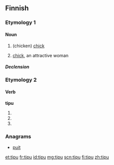 ==Finnish==

===Etymology 1===

====Noun====
{{head|fi|noun}}

# (chicken) [[chick]]
# {{colloquial|lang=fi}} [[chick]], an attractive woman

=====Declension=====
{{fi-decl-valo|tip|||u}}

===Etymology 2===

====Verb====
'''tipu'''

# {{fi-form of|tippua|type=verb|mood=indicative|tense=present connegative}}
# {{fi-form of|tippua|type=verb|pr=second-person|pl=singular|mood=imperative|tense=present}}
# {{fi-form of|tippua|type=verb|pr=second-person|pl=singular|mood=imperative|tense=present connegative}}

===Anagrams===
* [[puit]]

[[et:tipu]]
[[fr:tipu]]
[[id:tipu]]
[[mg:tipu]]
[[scn:tipu]]
[[fi:tipu]]
[[zh:tipu]]